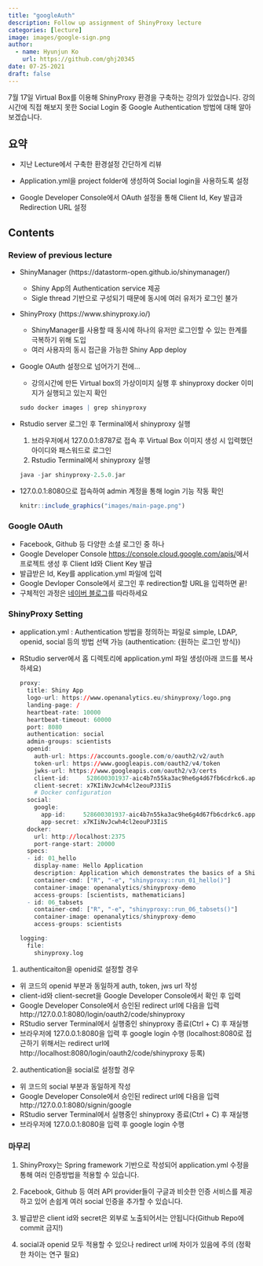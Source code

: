 ```yaml
---
title: "googleAuth"
description: Follow up assignment of ShinyProxy lecture
categories: [lecture]
image: images/google-sign.png
author:
  - name: Hyunjun Ko
    url: https://github.com/ghj20345
date: 07-25-2021
draft: false
---
```



7월 17일 Virtual Box를 이용해 ShinyProxy 환경을 구축하는 강의가 있었습니다.
강의 시간에 직접 해보지 못한 Social Login 중 Google Authentication 방법에 대해 알아보겠습니다.



## 요약
* 지난 Lecture에서 구축한 환경설정 간단하게 리뷰

* Application.yml을 project folder에 생성하여 Social login을 사용하도록 설정

* Google Developer Console에서 OAuth 설정을 통해 Client Id, Key 발급과 Redirection URL 설정

## Contents

### Review of previous lecture
* ShinyManager (https://datastorm-open.github.io/shinymanager/)
  + Shiny App의 Authentication service 제공
  + Sigle thread 기반으로 구성되기 때문에 동시에 여러 유저가 로그인 불가
  
* ShinyProxy (https://www.shinyproxy.io/)
  + ShinyManager를 사용할 때 동시에 하나의 유저만 로그인할 수 있는 한계를 극복하기        위해 도입
  + 여러 사용자의 동시 접근을 가능한 Shiny App deploy
  
* Google OAuth 설정으로 넘어가기 전에...
  + 강의시간에 만든 Virtual box의 가상이미지 실행 후 shinyproxy docker 이미지가 실행되고 있는지 확인
  
  ```r
  sudo docker images | grep shinyproxy
  ```
  
+ Rstudio server 로그인 후 Terminal에서 shinyproxy 실행
  1. 브라우저에서 127.0.0.1:8787로 접속 후 Virtual Box 이미지 생성 시 입력했던 아이디와 패스워드로 로그인
  2. Rstudio Terminal에서 shinyproxy 실행
  
  ```r
  java -jar shinyproxy-2.5.0.jar
  ```

+ 127.0.0.1:8080으로 접속하여 admin 계정을 통해 login 기능 작동 확인

  ```r
  knitr::include_graphics("images/main-page.png")
  ```
  
### Google OAuth
* Facebook, Github 등 다양한 소셜 로그인 중 하나
* Google Developer Console [https://console.cloud.google.com/apis/](https://console.cloud.google.com/apis/)에서 프로젝트 생성 후 Client Id와 Client Key 발급
* 발급받은 Id, Key를 application.yml 파일에 입력
* Google Devloper Console에서 로그인 후 redirection할 URL을 입력하면 끝!
* 구체적인 과정은 [네이버 블로그](http://yoonbumtae.com/?p=2631)를 따라하세요

### ShinyProxy Setting
* application.yml : Authentication 방법을 정의하는 파일로 simple, LDAP, openid, social 등의 방법 선택 가능 (authentication: {원하는 로그인 방식})
* RStudio server에서 홈 디렉토리에 application.yml 파일 생성(아래 코드를 복사하세요)

  ```r
proxy:
    title: Shiny App
    logo-url: https://www.openanalytics.eu/shinyproxy/logo.png
    landing-page: /
    heartbeat-rate: 10000
    heartbeat-timeout: 60000
    port: 8080
    authentication: social
    admin-groups: scientists
    openid:
      auth-url: https://accounts.google.com/o/oauth2/v2/auth
      token-url: https://www.googleapis.com/oauth2/v4/token
      jwks-url: https://www.googleapis.com/oauth2/v3/certs
      client-id:     528600301937-aic4b7n55ka3ac9he6g4d67fb6cdrkc6.apps.googleusercontent.com
      client-secret: x7KIiNvJcwh4cl2eouPJ3IiS
      # Docker configuration
    social:
      google:
        app-id:     528600301937-aic4b7n55ka3ac9he6g4d67fb6cdrkc6.apps.googleusercontent.com
        app-secret: x7KIiNvJcwh4cl2eouPJ3IiS
    docker:
      url: http://localhost:2375
      port-range-start: 20000
    specs:
    - id: 01_hello
      display-name: Hello Application
      description: Application which demonstrates the basics of a Shiny app
      container-cmd: ["R", "-e", "shinyproxy::run_01_hello()"]
      container-image: openanalytics/shinyproxy-demo
      access-groups: [scientists, mathematicians]
    - id: 06_tabsets
      container-cmd: ["R", "-e", "shinyproxy::run_06_tabsets()"]
      container-image: openanalytics/shinyproxy-demo
      access-groups: scientists

  logging:
    file:
      shinyproxy.log
```

1. authenticaiton을 openid로 설정할 경우
  + 위 코드의 openid 부분과 동일하게 auth, token, jws url 작성
  + client-id와 client-secret을 Google Developer Console에서 확인 후 입력
  + Google Developer Console에서 승인된 redirect url에 다음을 입력
    http://127.0.0.1:8080/login/oauth2/code/shinyproxy
  + RStudio server Terminal에서 실행중인 shinyproxy 종료(Ctrl + C) 후 재실행
  + 브라우저에 127.0.0.1:8080을 입력 후 google login 수행
    (localhost:8080로 접근하기 위해서는 redirect url에 http://localhost:8080/login/oauth2/code/shinyproxy 등록)
    
2. authentication을 social로 설정할 경우
  + 위 코드의 social 부분과 동일하게 작성
  + Google Developer Console에서 승인된 redirect url에 다음을 입력
  http://127.0.0.1:8080/signin/google
  + RStudio server Terminal에서 실행중인 shinyproxy 종료(Ctrl + C) 후 재실행
  + 브라우저에 127.0.0.1:8080을 입력 후 google login 수행

### 마무리
1. ShinyProxy는 Spring framework 기반으로 작성되어 application.yml 수정을 통해 여러 인증방법을 적용할 수 있습니다. 

2. Facebook, Github 등 여러 API provider들이 구글과 비슷한 인증 서비스를 제공하고 있어 손쉽게 여러 social 인증을 추가할 수 있습니다.

3. 발급받은 client id와 secret은 외부로 노출되어서는 안됩니다(Github Repo에 commit 금지!)

4. social과 openid 모두 적용할 수 있으나 redirect url에 차이가 있음에 주의
(정확한 차이는 연구 필요)
